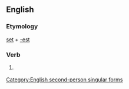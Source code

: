 ==English==

===Etymology===
[[set]] + [[-est]]

===Verb===
{{en-verb form}}

# {{context|archaic|lang=en}} {{form of|Second-person singular simple present form|set|lang=en}}

[[Category:English second-person singular forms]]